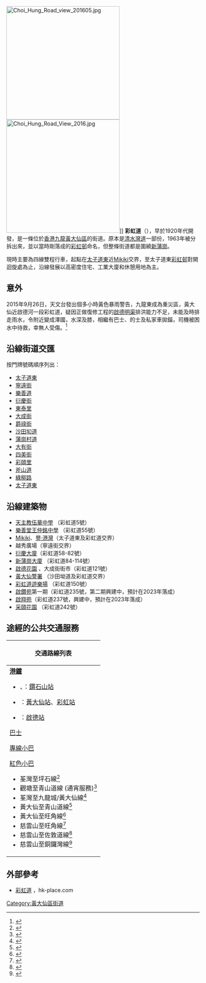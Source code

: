 {{Coord|22.3386863|114.2003184|source:GoogleMaps|display=title}}
{{Infobox Hong Kong Road
|中文街道名稱 = 彩虹道
|英文街道名稱 = Choi Hung Road
|圖片 = File:Choi Hung Road.JPG
|圖片說明 = 俯瞰彩虹道
|圖片2 = 
|圖片說明2 = 
|隸屬幹線 = 
|路段總長度 = 1.5
|車速限制 = 50
|行車線數量 = 四線雙程
|所在地區 = {{HKG}}[[九龍|九龍]][[黃大仙區|黃大仙區]][[新蒲崗|新蒲崗]]
|起點 = [[太子道東|太子道東]]交界近[[Mikiki|Mikiki]]
|終點 = [[太子道東|太子道東]][[彩虹邨|彩虹邨]]藍鐘路及[[太子道東|太子道東]]交界
|道路命名日期 = 1963年
|行人專用區 = 
|命名文件 = 
|道路動工日期 = 
|道路興建計劃 = 
|道路舊名資料 = 
|道路封閉日期 = 
|通車日期 = 1920年代
|收費 = 
}}
[[File:Choi_Hung_Road_view_201605.jpg|295px]]
[[File:Choi_Hung_Road_View_2016.jpg|295px]]]]
'''彩虹道'''（{{lang-en|Choi Hung Road}}），早於1920年代開發，是一條位於[[香港|香港]][[九龍|九龍]][[黃大仙區|黃大仙區]]的街道。原本是[[清水灣道|清水灣道]]一部份，1963年被分拆出來，並以當時剛落成的[[彩虹邨|彩虹邨]]命名，但整條街道都是圍繞[[新蒲崗|新蒲崗]]。

現時主要為四線雙程行車，起點在[[太子道東|太子道東]]近[[Mikiki|Mikiki]]交界，至太子道東[[彩虹邨|彩虹邨]]對開迴旋處為止，沿線發展以高密度住宅、工業大廈和休憩用地為主。

==意外==
2015年9月26日，天文台發出個多小時黃色暴雨警告，九龍東成為重災區，黃大仙近啟德河一段彩虹道，疑因正做復修工程的[[啟德明渠|啟德明渠]]排洪能力不足，未能及時排走雨水，令附近變成澤國，水深及膝，相繼有巴士、的士及私家車拋錨，司機被困水中待救，幸無人受傷。<ref>{{Cite web |url=http://news.mingpao.com/pns/%E5%BE%A9%E4%BF%AE%E4%B8%AD%E5%95%9F%E5%BE%B7%E6%B2%B3%E6%B0%BE%E6%BF%AB%20%E5%BD%A9%E8%99%B9%E9%81%93%E9%BB%83%E9%9B%A8%E4%B8%8B%E8%AE%8A%E6%B2%B3/web_tc/article/20150927/s00002/1443290963042 |title=復修中啟德河氾濫 彩虹道黃雨下變河 《明報》 2015-09-27 |accessdate=2015-09-27 |archive-date=2015-09-28 |archive-url=https://web.archive.org/web/20150928040620/http://news.mingpao.com/pns/%E5%BE%A9%E4%BF%AE%E4%B8%AD%E5%95%9F%E5%BE%B7%E6%B2%B3%E6%B0%BE%E6%BF%AB%20%E5%BD%A9%E8%99%B9%E9%81%93%E9%BB%83%E9%9B%A8%E4%B8%8B%E8%AE%8A%E6%B2%B3/web_tc/article/20150927/s00002/1443290963042 |dead-url=no }}</ref>

==沿線街道交匯==
按門牌號碼順序列出：
* [[太子道|太子道東]]
* [[寧遠街|寧遠街]]
* [[樂善道|樂善道]]
* [[衍慶街|衍慶街]]
* [[東泰里|東泰里]]
* [[大成街|大成街]]
* [[爵祿街|爵祿街]]
* [[沙田㘭道|沙田㘭道]]
* [[蒲崗村道|蒲崗村道]]
* [[大有街|大有街]]
* [[四美街|四美街]]
* [[彩頤里|彩頤里]]
* [[斧山道|斧山道]]
* [[綠柳路|綠柳路]]
* [[太子道東|太子道東]]

==沿線建築物==
* [[天主教伍華中學|天主教伍華中學]] （彩虹道5號）
* [[樂善堂王仲銘中學|樂善堂王仲銘中學]] （彩虹道55號）
* [[Mikiki|Mikiki]]、[[譽·港灣|譽·港灣]]（太子道東及彩虹道交界）
* 越秀廣場（寧遠街交界）
* [[衍慶大廈|衍慶大廈]]（彩虹道58-82號）
* [[新蒲崗大廈|新蒲崗大廈]] （彩虹道84-114號）
* [[啟德花園|啟德花園]] 、大成街街市（彩虹道121號）
* [[黃大仙警署|黃大仙警署]] （沙田坳道及彩虹道交界）
* [[彩虹道遊樂場|彩虹道遊樂場]] （彩虹道150號）
* [[啟鑽苑|啟鑽苑]]第一期（彩虹道235號，第二期興建中，預計在2023年落成）
* [[啟翔苑|啟翔苑]]（彩虹道237號，興建中，預計在2023年落成）
* [[采頤花園|采頤花園]] （彩虹道242號）

==途經的公共交通服務==
{| class="mw-collapsible mw-collapsed wikitable" style="background:white; margin: 0 auto; width: auto;"  
! 交通路線列表
|-
|
;'''[[港鐵|港鐵]]'''
*{{港鐵路線標誌|KTL}}、{{港鐵路線標誌|TML}}：[[鑽石山站|鑽石山站]]
*{{港鐵路線標誌|KTL}}：[[黃大仙站|黃大仙站]]、[[彩虹站|彩虹站]]
*{{港鐵路線標誌|TML}}：[[啟德站|啟德站]]
;[[香港巴士|巴士]]
{{九龍新界巴士簡單列表|3B|3D|3M|3X|5|5C|5P|5X|6D|6P|9|10|11|11C|14D|15A|21|26M|29M|42C|61X|62P|62X|69C|74A|74B|74C|74D|74E|74P|74S|74X|75X|80X|82X|83A|83X|85M|89B|89C|89D|89X|91|91M|92|95|96R|203E|203X|252X|258A|258D|258P|258S|259D|267X|268A|268C|269C|277A|277P|277X|797|889|N3D|N216|X42C}}
{{過海隧道巴士簡單列表|101R|106|106A|106P|111|111P|113|116|302|302A|671|671X|N121}}
{{大嶼山巴士簡單列表|A23|E23|E23A|N23|N29}}
;[[香港小巴|專線小巴]]
{{九龍專線小巴簡單列表|19|20|20M|33M|39M|52|54|54S|70|70A|79M|79S|88}}{{新界專線小巴簡單列表|1A|1S|102|102B|102S|111}}
;[[紅色小巴|紅色小巴]]
*荃灣至坪石線<ref>{{Cite web |url=http://www.16seats.net/chi/rmb/r_kn42.html |title=荃灣荃灣街市街—新蒲崗及坪石 |accessdate=2016-10-21 |archive-date=2016-12-04 |archive-url=https://web.archive.org/web/20161204060847/http://www.16seats.net/chi/rmb/r_kn42.html |dead-url=yes }}</ref>
*觀塘至青山道線 (通宵服務)<ref>{{Cite web |url=http://www.16seats.net/chi/rmb/r_k22.html |title=觀塘及黃大仙—青山道 |accessdate=2016-10-21 |archive-date=2016-09-27 |archive-url=https://web.archive.org/web/20160927232923/http://www.16seats.net/chi/rmb/r_k22.html |dead-url=no }}</ref>
*荃灣至九龍城/黃大仙線<ref>{{Cite web |url=http://www.16seats.net/chi/rmb/r_kn45.html |title=荃灣荃灣街市街—黃大仙及九龍城 |accessdate=2016-10-21 |archive-date=2016-10-29 |archive-url=https://web.archive.org/web/20161029011005/http://www.16seats.net/chi/rmb/r_kn45.html |dead-url=yes }}</ref>
*黃大仙至青山道線<ref>{{Cite web |url=http://www.16seats.net/chi/rmb/r_k62.html |title=黃大仙及九龍城—青山道 |accessdate=2016-10-21 |archive-date=2016-10-05 |archive-url=https://web.archive.org/web/20161005052019/http://www.16seats.net/chi/rmb/r_k62.html |dead-url=no }}</ref>
*黃大仙至旺角線<ref>{{Cite web |url=http://www.16seats.net/chi/rmb/r_k09.html |title=黃大仙及九龍城—旺角先達廣場 |accessdate=2016-10-21 |archive-date=2016-10-22 |archive-url=https://web.archive.org/web/20161022064546/http://www.16seats.net/chi/rmb/r_k09.html |dead-url=yes }}</ref>
*慈雲山至旺角線<ref>{{Cite web |url=http://www.16seats.net/chi/rmb/r_k33.html |title=慈雲山—旺角先達廣場 |accessdate=2016-10-21 |archive-date=2020-03-30 |archive-url=https://web.archive.org/web/20200330152017/http://www.16seats.net/chi/rmb/r_k33.html |dead-url=no }}</ref>
*慈雲山至佐敦道線<ref>{{Cite web |url=http://www.16seats.net/chi/rmb/r_k36.html |title=慈雲山—佐敦道南京街 |accessdate=2016-10-21 |archive-date=2020-03-29 |archive-url=https://web.archive.org/web/20200329071745/http://www.16seats.net/chi/rmb/r_k36.html |dead-url=no }}</ref>
*慈雲山至銅鑼灣線<ref>{{Cite web |url=http://www.16seats.net/chi/rmb/r_kh16.html |title=慈雲山—銅鑼灣鵝頸橋 |accessdate=2016-10-21 |archive-date=2020-03-30 |archive-url=https://web.archive.org/web/20200330152026/http://www.16seats.net/chi/rmb/r_kh16.html |dead-url=no }}</ref>
|}

==外部參考==
* [http://www.hk-place.com/db.php?post=d006011 彩虹道] {{Wayback|url=http://www.hk-place.com/db.php?post=d006011 |date=20210508050706 }}，hk-place.com

[[Category:黃大仙區街道|Category:黃大仙區街道]]

{{commonscat|Choi Hung Road}}